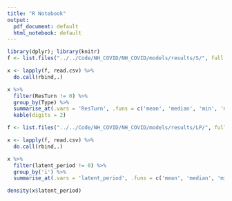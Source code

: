 ```yaml
---
title: "R Notebook"
output:
  pdf_document: default
  html_notebook: default
---
```


```r
library(dplyr); library(knitr)
f <- list.files("../../Code/NH_COVID/NH_COVID/models/results/S/", full.names = T)

x <- lapply(f, read.csv) %>%
  do.call(rbind,.) 

x %>%
  filter(ResTurn != 0) %>%
  group_by(Type) %>%
  summarise_at(.vars = 'ResTurn', .funs = c('mean', 'median', 'min', 'max')) %>%
  kable(digits = 2)
```


```r
f <- list.files("../../Code/NH_COVID/NH_COVID/models/results/LP/", full.names = T)

x <- lapply(f, read.csv) %>%
  do.call(rbind,.) 

x %>%
  filter(latent_period != 0) %>%
  group_by('i') %>%
  summarise_at(.vars = 'latent_period', .funs = c('mean', 'median', 'min', 'max')) 

density(x$latent_period)
```

